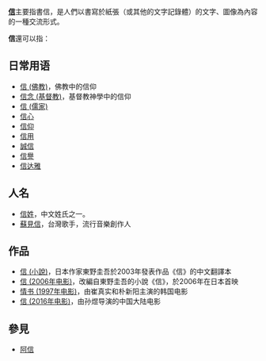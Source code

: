 '''[[信|信]]'''主要指書信，是人們以書寫於紙張（或其他的文字記錄體）的文字、圖像為內容的一種交流形式。

'''信'''還可以指：
==日常用语==
* [[信_(佛教)|信 (佛教)]]，佛教中的信仰
* [[信念_(基督教)|信念 (基督教)]]，基督教神學中的信仰
* [[信_(儒家)|信 (儒家)]]
* [[信心|信心]]
* [[信仰|信仰]]
* [[信用|信用]]
* [[誠信|誠信]]
* [[信譽|信譽]]
* [[信达雅|信达雅]]

==人名==
* [[信姓|信姓]]，中文姓氏之一。
* [[蘇見信|蘇見信]]，台灣歌手，流行音樂創作人

==作品==
* [[信_(小說)|信 (小說)]]，日本作家東野圭吾於2003年發表作品《信》的中文翻譯本
* [[信_(2006年电影)|信 (2006年电影)]]，改編自東野圭吾的小說《信》，於2006年在日本首映
* [[情书_(1997年电影)|情书 (1997年电影)]]，由崔真实和朴新阳主演的韩国电影
* [[信_(2016年电影)|信 (2016年电影)]]，由孙煜导演的中国大陆电影

==參見==
* [[阿信|阿信]]

{{disambig|X|cat=一字消歧義}}